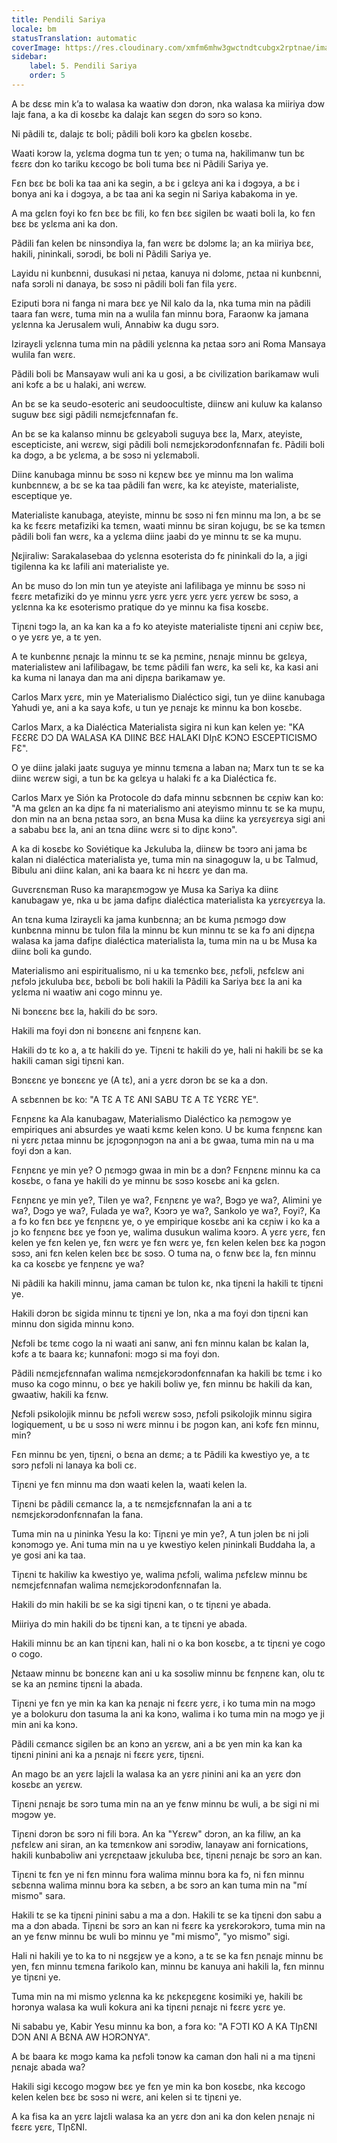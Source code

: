 ```yaml
---
title: Pendili Sariya
locale: bm
statusTranslation: automatic
coverImage: https://res.cloudinary.com/xmfm6mhw3gwctndtcubgx2rptnae/image/upload/v1741354419/small_cover_la_gran_rebelion_28716e29d2.webp
sidebar:
    label: 5. Pendili Sariya
    order: 5
---
```

A bɛ dɛsɛ min k’a to walasa ka waatiw dɔn dɔrɔn, nka walasa ka miiriya dɔw lajɛ fana, a ka di kosɛbɛ ka dalajɛ kan sɛgɛn dɔ sɔrɔ so kɔnɔ.

Ni pãdili tɛ, dalajɛ tɛ boli; pãdili boli kɔrɔ ka gbɛlɛn kosɛbɛ.

Waati kɔrɔw la, yɛlɛma dogma tun tɛ yen; o tuma na, hakilimanw tun bɛ fɛɛrɛ dɔn ko tariku kɛcogo bɛ boli tuma bɛɛ ni Pãdili Sariya ye.

Fɛn bɛɛ bɛ boli ka taa ani ka segin, a bɛ i gɛlɛya ani ka i dɔgɔya, a bɛ i bonya ani ka i dɔgɔya, a bɛ taa ani ka segin ni Sariya kabakoma in ye.

A ma gɛlɛn foyi ko fɛn bɛɛ bɛ fili, ko fɛn bɛɛ sigilen bɛ waati boli la, ko fɛn bɛɛ bɛ yɛlɛma ani ka don.

Pãdili fan kelen bɛ ninsɔndiya la, fan wɛrɛ bɛ dɔlɔmɛ la; an ka miiriya bɛɛ, hakili, ɲininkali, sɔrɔdi, bɛ boli ni Pãdili Sariya ye.

Layidu ni kunbɛnni, dusukasi ni ɲɛtaa, kanuya ni dɔlɔmɛ, ɲɛtaa ni kunbɛnni, nafa sɔrɔli ni danaya, bɛ sɔsɔ ni pãdili boli fan fila yɛrɛ.

Eziputi bɔra ni fanga ni mara bɛɛ ye Nil kalo da la, nka tuma min na pãdili taara fan wɛrɛ, tuma min na a wulila fan minnu bɔra, Faraonw ka jamana yɛlɛnna ka Jerusalem wuli, Annabiw ka dugu sɔrɔ.

Izirayɛli yɛlɛnna tuma min na pãdili yɛlɛnna ka ɲɛtaa sɔrɔ ani Roma Mansaya wulila fan wɛrɛ.

Pãdili boli bɛ Mansayaw wuli ani ka u gosi, a bɛ civilization barikamaw wuli ani kɔfɛ a bɛ u halaki, ani wɛrɛw.

An bɛ se ka seudo-esoteric ani seudoocultiste, diinɛw ani kuluw ka kalanso suguw bɛɛ sigi pãdili nɛmɛjɛfɛnnafan fɛ.

An bɛ se ka kalanso minnu bɛ gɛlɛyabɔli suguya bɛɛ la, Marx, ateyiste, escepticiste, ani wɛrɛw, sigi pãdili boli nɛmɛjɛkɔrɔdonfɛnnafan fɛ. Pãdili boli ka dɔgɔ, a bɛ yɛlɛma, a bɛ sɔsɔ ni yɛlɛmabɔli.

Diinɛ kanubaga minnu bɛ sɔsɔ ni kɛɲɛw bɛɛ ye minnu ma lɔn walima kunbɛnnɛw, a bɛ se ka taa pãdili fan wɛrɛ, ka kɛ ateyiste, materialiste, esceptique ye.

Materialiste kanubaga, ateyiste, minnu bɛ sɔsɔ ni fɛn minnu ma lɔn, a bɛ se ka kɛ fɛɛrɛ metafiziki ka tɛmɛn, waati minnu bɛ siran kojugu, bɛ se ka tɛmɛn pãdili boli fan wɛrɛ, ka a yɛlɛma diinɛ jaabi dɔ ye minnu tɛ se ka muɲu.

Ɲɛjiraliw: Sarakalasebaa dɔ yɛlɛnna esoterista dɔ fɛ ɲininkali dɔ la, a jigi tigilenna ka kɛ lafili ani materialiste ye.

An bɛ muso dɔ lɔn min tun ye ateyiste ani lafilibaga ye minnu bɛ sɔsɔ ni fɛɛrɛ metafiziki dɔ ye minnu yɛrɛ yɛrɛ yɛrɛ yɛrɛ yɛrɛ yɛrɛw bɛ sɔsɔ, a yɛlɛnna ka kɛ esoterismo pratique dɔ ye minnu ka fisa kosɛbɛ.

Tiɲɛni tɔgɔ la, an ka kan ka a fɔ ko ateyiste materialiste tiɲɛni ani cɛɲiw bɛɛ, o ye yɛrɛ ye, a tɛ yen.

A te kunbɛnnɛ ɲɛnajɛ la minnu tɛ se ka ɲɛminɛ, ɲɛnajɛ minnu bɛ gɛlɛya, materialistew ani lafilibagaw, bɛ tɛmɛ pãdili fan wɛrɛ, ka seli kɛ, ka kasi ani ka kuma ni lanaya dan ma ani diɲɛɲa barikamaw ye.

Carlos Marx yɛrɛ, min ye Materialismo Dialéctico sigi, tun ye diinɛ kanubaga Yahudi ye, ani a ka saya kɔfɛ, u tun ye ɲɛnajɛ kɛ minnu ka bon kosɛbɛ.

Carlos Marx, a ka Dialéctica Materialista sigira ni kun kan kelen ye: "KA FƐƐRƐ DƆ DA WALASA KA DIINƐ BƐƐ HALAKI DIɲƐ KƆNƆ ESCEPTICISMO FƐ".

O ye diinɛ jalaki jaatɛ suguya ye minnu tɛmɛna a laban na; Marx tun tɛ se ka diinɛ wɛrɛw sigi, a tun bɛ ka gɛlɛya u halaki fɛ a ka Dialéctica fɛ.

Carlos Marx ye Sión ka Protocole dɔ dafa minnu sɛbɛnnen bɛ cɛɲiw kan ko: "A ma gɛlɛn an ka diɲɛ fa ni materialismo ani ateyismo minnu tɛ se ka muɲu, don min na an bɛna ɲɛtaa sɔrɔ, an bɛna Musa ka diinɛ ka yɛrɛyɛrɛya sigi ani a sababu bɛɛ la, ani an tɛna diinɛ wɛrɛ si to diɲɛ kɔnɔ".

A ka di kosɛbɛ ko Soviétique ka Jɛkuluba la, diinɛw bɛ tɔɔrɔ ani jama bɛ kalan ni dialéctica materialista ye, tuma min na sinagoguw la, u bɛ Talmud, Bibulu ani diinɛ kalan, ani ka baara kɛ ni hɛɛrɛ ye dan ma.

Guvɛrɛnɛman Ruso ka maraɲɛmɔgɔw ye Musa ka Sariya ka diinɛ kanubagaw ye, nka u bɛ jama dafiɲɛ dialéctica materialista ka yɛrɛyɛrɛya la.

An tɛna kuma Izirayɛli ka jama kunbɛnna; an bɛ kuma ɲɛmɔgɔ dɔw kunbɛnna minnu bɛ tulon fila la minnu bɛ kun minnu tɛ se ka fɔ ani diɲɛɲa walasa ka jama dafiɲɛ dialéctica materialista la, tuma min na u bɛ Musa ka diinɛ boli ka gundo.

Materialismo ani espiritualismo, ni u ka tɛmɛnko bɛɛ, ɲɛfɔli, ɲɛfɛlɛw ani ɲɛfɔlɔ jɛkuluba bɛɛ, bɛboli bɛ boli hakili la Pãdili ka Sariya bɛɛ la ani ka yɛlɛma ni waatiw ani cogo minnu ye.

Ni bɔnɛɛnɛ bɛɛ la, hakili dɔ bɛ sɔrɔ.

Hakili ma foyi dɔn ni bɔnɛɛnɛ ani fɛnɲɛnɛ kan.

Hakili dɔ tɛ ko a, a tɛ hakili dɔ ye. Tiɲɛni tɛ hakili dɔ ye, hali ni hakili bɛ se ka hakili caman sigi tiɲɛni kan.

Bɔnɛɛnɛ ye bɔnɛɛnɛ ye (A tɛ), ani a yɛrɛ dɔrɔn bɛ se ka a dɔn.

A sɛbɛnnen bɛ ko: "A TƐ A TƐ ANI SABU TƐ A TƐ YƐRƐ YE".

Fɛnɲɛnɛ ka Ala kanubagaw, Materialismo Dialéctico ka ɲɛmɔgɔw ye empiriques ani absurdes ye waati kɛmɛ kelen kɔnɔ. U bɛ kuma fɛnɲɛnɛ kan ni yɛrɛ ɲɛtaa minnu bɛ jɛɲɔgɔnɲɔgɔn na ani a bɛ gwaa, tuma min na u ma foyi dɔn a kan.

Fɛnɲɛnɛ ye min ye? O ɲɛmɔgɔ gwaa in min bɛ a dɔn? Fɛnɲɛnɛ minnu ka ca kosɛbɛ, o fana ye hakili dɔ ye minnu bɛ sɔsɔ kosɛbɛ ani ka gɛlɛn.

Fɛnɲɛnɛ ye min ye?, Tilen ye wa?, Fɛnɲɛnɛ ye wa?, Bɔgɔ ye wa?, Alimini ye wa?, Dɔgɔ ye wa?, Fulada ye wa?, Kɔɔrɔ ye wa?, Sankolo ye wa?, Foyi?, Ka a fɔ ko fɛn bɛɛ ye fɛnɲɛnɛ ye, o ye empirique kosɛbɛ ani ka cɛɲiw i ko ka a jɔ ko fɛnɲɛnɛ bɛɛ ye fɔɔn ye, walima dusukun walima kɔɔrɔ. A yɛrɛ yɛrɛ, fɛn kelen ye fɛn kelen ye, fɛn wɛrɛ ye fɛn wɛrɛ ye, fɛn kelen kelen bɛɛ ka ɲɔgɔn sɔsɔ, ani fɛn kelen kelen bɛɛ bɛ sɔsɔ. O tuma na, o fɛnw bɛɛ la, fɛn minnu ka ca kosɛbɛ ye fɛnɲɛnɛ ye wa?

Ni pãdili ka hakili minnu, jama caman bɛ tulon kɛ, nka tiɲɛni la hakili tɛ tiɲɛni ye.

Hakili dɔrɔn bɛ sigida minnu tɛ tiɲɛni ye lɔn, nka a ma foyi dɔn tiɲɛni kan minnu don sigida minnu kɔnɔ.

Ɲɛfɔli bɛ tɛmɛ cogo la ni waati ani sanw, ani fɛn minnu kalan bɛ kalan la, kɔfɛ a tɛ baara kɛ; kunnafoni: mɔgɔ si ma foyi dɔn.

Pãdili nɛmɛjɛfɛnnafan walima nɛmɛjɛkɔrɔdonfɛnnafan ka hakili bɛ tɛmɛ i ko muso ka cogo minnu, o bɛɛ ye hakili boliw ye, fɛn minnu bɛ hakili da kan, gwaatiw, hakili ka fɛnw.

Ɲɛfɔli psikolojik minnu bɛ ɲɛfɔli wɛrɛw sɔsɔ, ɲɛfɔli psikolojik minnu sigira logiquement, u bɛ u sɔsɔ ni wɛrɛ minnu i bɛ ɲɔgɔn kan, ani kɔfɛ fɛn minnu, min?

Fɛn minnu bɛ yen, tiɲɛni, o bɛna an dɛmɛ; a tɛ Pãdili ka kwestiyo ye, a tɛ sɔrɔ ɲɛfɔli ni lanaya ka boli cɛ.

Tiɲɛni ye fɛn minnu ma dɔn waati kelen la, waati kelen la.

Tiɲɛni bɛ pãdili cɛmancɛ la, a tɛ nɛmɛjɛfɛnnafan la ani a tɛ nɛmɛjɛkɔrɔdonfɛnnafan la fana.

Tuma min na u ɲininka Yesu la ko: Tiɲɛni ye min ye?, A tun jɔlen bɛ ni jɔli kɔnɔmɔgɔ ye. Ani tuma min na u ye kwestiyo kelen ɲininkali Buddaha la, a ye gosi ani ka taa.

Tiɲɛni tɛ hakiliw ka kwestiyo ye, walima ɲɛfɔli, walima ɲɛfɛlɛw minnu bɛ nɛmɛjɛfɛnnafan walima nɛmɛjɛkɔrɔdonfɛnnafan la.

Hakili dɔ min hakili bɛ se ka sigi tiɲɛni kan, o tɛ tiɲɛni ye abada.

Miiriya dɔ min hakili dɔ bɛ tiɲɛni kan, a tɛ tiɲɛni ye abada.

Hakili minnu bɛ an kan tiɲɛni kan, hali ni o ka bon kosɛbɛ, a tɛ tiɲɛni ye cogo o cogo.

Ɲɛtaaw minnu bɛ bɔnɛɛnɛ kan ani u ka sɔsɔliw minnu bɛ fɛnɲɛnɛ kan, olu tɛ se ka an ɲɛminɛ tiɲɛni la abada.

Tiɲɛni ye fɛn ye min ka kan ka ɲɛnajɛ ni fɛɛrɛ yɛrɛ, i ko tuma min na mɔgɔ ye a bolokuru don tasuma la ani ka kɔnɔ, walima i ko tuma min na mɔgɔ ye ji min ani ka kɔnɔ.

Pãdili cɛmancɛ sigilen bɛ an kɔnɔ an yɛrɛw, ani a bɛ yen min ka kan ka tiɲɛni ɲinini ani ka a ɲɛnajɛ ni fɛɛrɛ yɛrɛ, tiɲɛni.

An mago bɛ an yɛrɛ lajɛli la walasa ka an yɛrɛ ɲinini ani ka an yɛrɛ dɔn kosɛbɛ an yɛrɛw.

Tiɲɛni ɲɛnajɛ bɛ sɔrɔ tuma min na an ye fɛnw minnu bɛ wuli, a bɛ sigi ni mi mɔgɔw ye.

Tiɲɛni dɔrɔn bɛ sɔrɔ ni fili bɔra. An ka "Yɛrɛw" dɔrɔn, an ka filiw, an ka ɲɛfɛlɛw ani siran, an ka tɛmɛnkow ani sɔrɔdiw, lanayaw ani fornications, hakili kunbabɔliw ani yɛrɛɲɛtaaw jɛkuluba bɛɛ, tiɲɛni ɲɛnajɛ bɛ sɔrɔ an kan.

Tiɲɛni tɛ fɛn ye ni fɛn minnu fɔra walima minnu bɔra ka fɔ, ni fɛn minnu sɛbɛnna walima minnu bɔra ka sɛbɛn, a bɛ sɔrɔ an kan tuma min na "mí mismo" sara.

Hakili tɛ se ka tiɲɛni ɲinini sabu a ma a dɔn. Hakili tɛ se ka tiɲɛni dɔn sabu a ma a dɔn abada. Tiɲɛni bɛ sɔrɔ an kan ni fɛɛrɛ ka yɛrɛkɔrɔkɔrɔ, tuma min na an ye fɛnw minnu bɛ wuli bɔ minnu ye "mi mismo", "yo mismo" sigi.

Hali ni hakili ye to ka to ni nɛgɛjɛw ye a kɔnɔ, a tɛ se ka fɛn ɲɛnajɛ minnu bɛ yen, fɛn minnu tɛmɛna farikolo kan, minnu bɛ kanuya ani hakili la, fɛn minnu ye tiɲɛni ye.

Tuma min na mi mismo yɛlɛnna ka kɛ ɲɛkɛɲɛgɛnɛ kosimiki ye, hakili bɛ hɔrɔnya walasa ka wuli kokura ani ka tiɲɛni ɲɛnajɛ ni fɛɛrɛ yɛrɛ ye.

Ni sababu ye, Kabir Yesu minnu ka bon, a fɔra ko: "A FƆTI KO A KA TIɲƐNI DƆN ANI A BƐNA AW HƆRƆNYA".

A bɛ baara kɛ mɔgɔ kama ka ɲɛfɔli tɔnɔw ka caman dɔn hali ni a ma tiɲɛni ɲɛnajɛ abada wa?

Hakili sigi kɛcogo mɔgɔw bɛɛ ye fɛn ye min ka bon kosɛbɛ, nka kɛcogo kelen kelen bɛɛ bɛ sɔsɔ ni wɛrɛ, ani kelen si tɛ tiɲɛni ye.

A ka fisa ka an yɛrɛ lajɛli walasa ka an yɛrɛ dɔn ani ka don kelen ɲɛnajɛ ni fɛɛrɛ yɛrɛ, TIɲƐNI.

